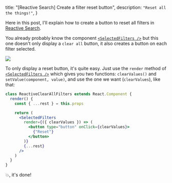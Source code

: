   title: "[Reactive Search] Create a filter reset button",
  description: `"Reset all the things!"`,
}

Here in this post, I'll explain how to create a button to reset all filters in [Reactive Search](https://docs.appbase.io/docs/reactivesearch/v3/overview/quickstart/).

You already probably know the component [`<SelectedFilters />`](https://docs.appbase.io/docs/reactivesearch/v3/advanced/selectedfilters/) but this one doesn't only display a `clear all` button, it also creates a button on each filter selected.

![](https://i.imgur.com/6GqSVW2.png)

To only display a reset button, it's quite easy. Just use the `render` method of [`<SelectedFilters />`](https://github.com/appbaseio/reactivesearch/blob/dev/packages/web/examples/CustomSelectedFilters/src/index.js#L27) which gives you two functions: `clearValues()` and `setValue(component, value)`, and use the one we want (`clearValues`), like that:

```jsx
class ReactiveClearAllFilters extends React.Component {
  render() {
    const { ...rest } = this.props

    return (
      <SelectedFilters
        render={({ clearValues }) => (
          <button type="button" onClick={clearValues}>
            {"Reset"}
          </button>
        )}
        {...rest}
      />
    )
  }
}
```

💥, it's done!
